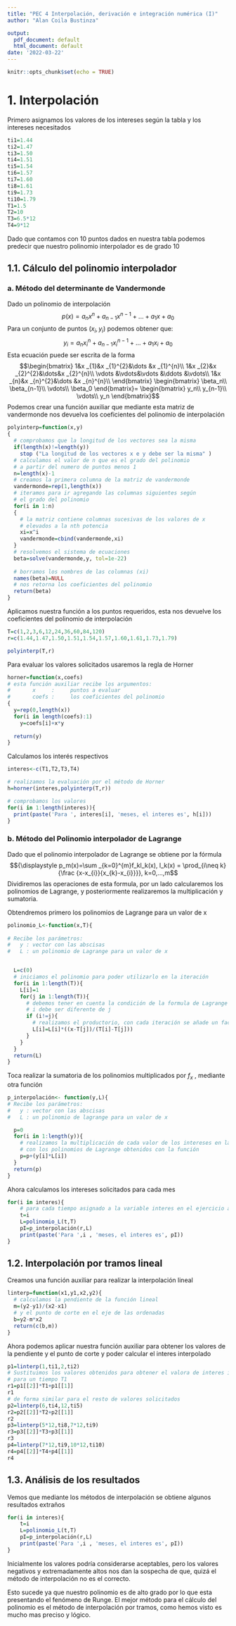 ```yaml
---
title: "PEC 4 Interpolación, derivación e integración numérica (I)"
author: "Alan Coila Bustinza"

output:
  pdf_document: default
  html_document: default
date: '2022-03-22'
---
```


```r
knitr::opts_chunk$set(echo = TRUE)
```

# 1.  Interpolación

Primero asignamos los valores de los intereses según la tabla y los intereses necesitados

```r
ti1=1.44
ti2=1.47
ti3=1.50
ti4=1.51
ti5=1.54
ti6=1.57
ti7=1.60
ti8=1.61
ti9=1.73
ti10=1.79
T1=1.5
T2=10
T3=6.5*12
T4=9*12
```
Dado que contamos con 10 puntos dados en nuestra tabla podemos predecir que nuestro polinomio interpolador es de grado 10

## 1.1. Cálculo del polinomio interpolador

### a. Método del determinante de  Vandermonde

Dado un polinomio de interpolación 
$$
p(x) = a_nx^n+ a_{n-1}x^{n-1} +... +a_1x + a_0
$$
Para un conjunto de puntos $(x_i,y_i)$ podemos obtener que:
$$
y_i = a_nx_i^n+ a_{n-1}x_i^{n-1} +... +a_1x_i + a_0
$$
Esta ecuación puede ser escrita de la forma
$$\begin{bmatrix}
1&x _{1}&x _{1}^{2}&\dots &x _{1}^{n}\\
1&x _{2}&x _{2}^{2}&\dots&x _{2}^{n}\\
\vdots &\vdots&\vdots &\ddots &\vdots\\
1&x _{n}&x _{n}^{2}&\dots &x _{n}^{n}\\
\end{bmatrix}
\begin{bmatrix}
\beta_n\\
\beta_{n-1}\\
\vdots\\
\beta_0
\end{bmatrix}=
\begin{bmatrix}
y_n\\
y_{n-1}\\
\vdots\\
y_n
\end{bmatrix}$$
Podemos crear una función auxiliar que mediante esta matriz de vandermonde nos devuelva los coeficientes del polinomio de interpolación
```r
polyinterp=function(x,y)
{
  # comprobamos que la longitud de los vectores sea la misma
  if(length(x)!=length(y))
    stop ("La longitud de los vectores x e y debe ser la misma" )
  # calculamos el valor de n que es el grado del polinomio 
  # a partir del numero de puntos menos 1
  n=length(x)-1
  # creamos la primera columna de la matriz de vandermonde
  vandermonde=rep(1,length(x))
  # iteramos para ir agregando las columnas siguientes según 
  # el grado del polinomio
  for(i in 1:n)
  {
    # la matriz contiene columnas sucesivas de los valores de x 
    # elevados a la nth potencia
    xi=x^i
    vandermonde=cbind(vandermonde,xi)
  }
  # resolvemos el sistema de ecuaciones
  beta=solve(vandermonde,y, tol=1e-22)
  
  # borramos los nombres de las columnas (xi)
  names(beta)=NULL
  # nos retorna los coeficientes del polinomio
  return(beta)
}
```

Aplicamos nuestra función a los puntos requeridos, esta nos devuelve los coeficientes del polinomio de interpolación

```r

T=c(1,2,3,6,12,24,36,60,84,120)
r=c(1.44,1.47,1.50,1.51,1.54,1.57,1.60,1.61,1.73,1.79)
```
```r
polyinterp(T,r)
```
Para evaluar los valores solicitados usaremos la regla de Horner
```r
horner=function(x,coefs)
# esta función auxiliar recibe los argumentos:
#       x     :     puntos a evaluar 
#       coefs :     los coeficientes del polinomio
{
  y=rep(0,length(x))
  for(i in length(coefs):1)
    y=coefs[i]+x*y
    
  return(y)
}

```
Calculamos los interés respectivos
```r
interes<-c(T1,T2,T3,T4)

# realizamos la evaluación por el método de Horner
h=horner(interes,polyinterp(T,r))

# comprobamos los valores
for(i in 1:length(interes)){
  print(paste('Para ', interes[i], 'meses, el interes es', h[i]))
}
```
### b. Método del Polinomio interpolador de Lagrange


Dado que el polinomio interpolador de Lagrange se obtiene por la fórmula
$${\displaystyle p_m(x)=\sum _{k=0}^{m}f_kl_k(x),  l_k(x) = \prod_{i\neq k} {\frac {x-x_{i}}{x_{k}-x_{i}}}}, k=0,...,m$$
Dividiremos las operaciones de esta formula, por un lado calcularemos los polinomios de Lagrange, y posteriormente realizaremos la multiplicación y sumatoria.

Obtendremos primero los polinomios de Lagrange para un valor de x
```r
polinomio_L<-function(x,T){
  
# Recibe los parámetros:
#   y : vector con las abscisas
#   L : un polinomio de Lagrange para un valor de x


  L=c(0)
  # iniciamos el polinomio para poder utilizarlo en la iteración
  for(i in 1:length(T)){
    L[i]=1
    for(j in 1:length(T)){
      # debemos tener en cuenta la condición de la formula de Lagrange
      # i debe ser diferente de j
      if (i!=j){
        # realizamos el productorio, con cada iteración se añade un factor
        L[i]=L[i]*((x-T[j])/(T[i]-T[j]))
      }
    }
  }
  return(L)
}
```
Toca realizar la sumatoria de los polinomios multiplicados por $f_x$ , mediante otra función

```r
p_interpolación<- function(y,L){
# Recibe los parámetros:
#   y : vector con las abscisas
#   L : un polinomio de lagrange para un valor de x

  p=0
  for(i in 1:length(y)){
    # realizamos la multiplicación de cada valor de los intereses en la tabla f(x)
    # con los polinomios de Lagrange obtenidos con la función
    p=p+(y[i]*L[i])
  }
  return(p)
}
```
Ahora calculamos los intereses solicitados para cada mes

```r
for(i in interes){
    # para cada tiempo asignado a la variable interes en el ejercicio anterior
    t=i
    L=polinomio_L(t,T)
    pI=p_interpolación(r,L)
    print(paste('Para ',i , 'meses, el interes es', pI))
}
```

## 1.2. Interpolación por tramos lineal


Creamos una función auxiliar para realizar la interpolación lineal
```r
linterp=function(x1,y1,x2,y2){
  # calculamos la pendiente de la función lineal
  m=(y2-y1)/(x2-x1)
  # y el punto de corte en el eje de las ordenadas
  b=y2-m*x2
  return(c(b,m))
}
```
Ahora podemos aplicar nuestra función auxiliar para obtener los valores  de la pendiente y el punto de corte
y poder calcular el interes interpolado
```r
p1=linterp(1,ti1,2,ti2)
# Sustituimos los valores obtenidos para obtener el valora de interes interpolado
# para un tiempo T1
r1=p1[[2]]*T1+p1[[1]]
r1
# de forma similar para el resto de valores solicitados
p2=linterp(6,ti4,12,ti5)
r2=p2[[2]]*T2+p2[[1]]
r2
p3=linterp(5*12,ti8,7*12,ti9)
r3=p3[[2]]*T3+p3[[1]]
r3
p4=linterp(7*12,ti9,10*12,ti10)
r4=p4[[2]]*T4+p4[[1]]
r4
```

## 1.3. Análisis de los resultados

Vemos que mediante los métodos de interpolación se obtiene algunos resultados extraños

```r
for(i in interes){
    t=i
    L=polinomio_L(t,T)
    pI=p_interpolación(r,L)
    print(paste('Para ',i , 'meses, el interes es', pI))
}
```
Inicialmente los valores podría considerarse aceptables, pero los valores negativos y extremadamente altos nos dan la sospecha de que, quizá el método de interpolación no es el correcto.

Esto sucede ya que nuestro polinomio es de alto grado por lo que esta presentando el fenómeno  de Runge. 
El mejor método para el cálculo del polinomio es el método de interpolación por tramos, como hemos visto es mucho mas preciso y lógico.
